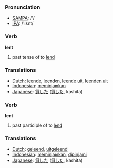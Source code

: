 === Pronunciation ===
*[[w:SAMPA|SAMPA]]: /'/
*[[w:IPA|IPA]]: /'lεnt/

=== Verb ===

'''lent'''

# past tense of to [[lend]]

=== Translations ===
*[[Dutch]]: [[leende]], [[leenden]], [[leende uit]], [[leenden uit]]
*[[Indonesian]]: [[pinjam|meminjamkan]]
*[[Japanese]]: [[貸した]] ([[貸した]], kashita)

=== Verb ===

'''lent'''

# past participle of to [[lend]]

=== Translations ===
*[[Dutch]]: [[geleend]], [[uitgeleend]]
*[[Indonesian]]: [[pinjam|meminjamkan]], [[pinjam|dipinjami]]
*[[Japanese]]: [[貸した]] ([[貸した]], kashita)